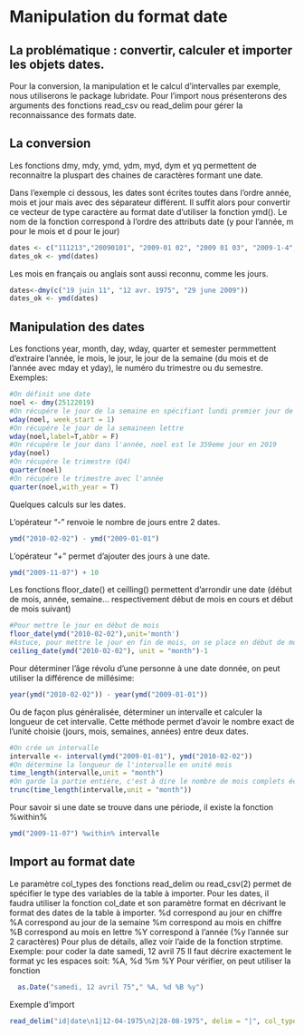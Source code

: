 # Manipulation du format date
## La problématique : convertir, calculer et importer les objets dates.

Pour la conversion, la manipulation et le calcul d'intervalles par exemple, nous utiliserons le package lubridate. 
Pour l'import nous présenterons des arguments des fonctions read_csv ou read_delim pour gérer la reconnaissance des formats date.

## La conversion
Les fonctions dmy, mdy, ymd, ydm, myd, dym et yq permettent de reconnaitre la pluspart des chaines de caractères formant une date.

Dans l'exemple ci dessous, les dates sont écrites toutes dans l'ordre année, mois et jour mais avec des séparateur différent. Il suffit alors pour convertir ce vecteur de type caractère au format date d'utiliser la fonction ymd(). Le nom de la fonction correspond à l'ordre des attributs date (y pour l'année, m pour le mois et d pour le jour)

```r
dates <- c("111213","20090101", "2009-01 02", "2009 01 03", "2009-1-4","2009-1, 5", "Naissance le 2009 1 6", "200901 !!! 07")
dates_ok <- ymd(dates)
```

Les mois en français ou anglais sont aussi reconnu, comme les jours.
```r
dates<-dmy(c("19 juin 11", "12 avr. 1975", "29 june 2009"))
dates_ok <- ymd(dates)
```

## Manipulation des dates
Les fonctions year, month, day, wday, quarter et semester permmettent d'extraire l'année, le mois, le jour, le jour de la semaine (du mois et de l'année avec mday et yday), le numéro du trimestre ou du semestre.
Exemples:
```r
#On définit une date
noel <- dmy(25122019)
#On récupére le jour de la semaine en spécifiant lundi premier jour de la semaine (c'est dimanche par défaut).
wday(noel, week_start = 1)
#On récupére le jour de la semaineen lettre
wday(noel,label=T,abbr = F)
#On récupére le jour dans l'année, noel est le 359eme jour en 2019 
yday(noel)
#On récupére le trimestre (Q4)
quarter(noel)
#On récupére le trimestre avec l'année
quarter(noel,with_year = T)
```

Quelques calculs sur les dates.

L'opérateur "-" renvoie le nombre de jours entre 2 dates. 
```r
ymd("2010-02-02") - ymd("2009-01-01")
```

L'opérateur "+" permet d'ajouter des jours à une date.
```r
ymd("2009-11-07") + 10
```

Les fonctions floor_date() et ceilling() permettent d'arrondir une date (début de mois, année, semaine... respectivement début de mois en cours et début de mois suivant)
```r
#Pour mettre le jour en début de mois
floor_date(ymd("2010-02-02"),unit='month')
#Astuce, pour mettre le jour en fin de mois, on se place en début de mois suivant et on enlève un jour.
ceiling_date(ymd("2010-02-02"), unit = "month")-1 
```

Pour déterminer l'âge révolu d'une personne à une date donnée, on peut utiliser la différence de millésime:
```r
year(ymd("2010-02-02")) - year(ymd("2009-01-01"))
```
  Ou de façon plus généralisée, déterminer un intervalle et calculer la longueur de cet intervalle. Cette méthode permet d'avoir le nombre exact de l'unité choisie (jours, mois, semaines, années) entre deux dates.
```r
#On crée un intervalle
intervalle <- interval(ymd("2009-01-01"), ymd("2010-02-02"))
#On détermine la longueur de l'intervalle en unité mois
time_length(intervalle,unit = "month")
#On garde la partie entière, c'est à dire le nombre de mois complets écoulés entre les 2 dates.
trunc(time_length(intervalle,unit = "month"))
```
Pour savoir si une date se trouve dans une période, il existe la fonction %within%
```r
ymd("2009-11-07") %within% intervalle
```

## Import au format date
Le paramètre col_types des fonctions read_delim ou read_csv(2) permet de spécifier le type des variables de la table à importer. Pour les dates, il faudra utiliser la fonction col_date et son paramètre format en décrivant le format des dates de la table à importer.
%d correspond au jour en chiffre
%A correspond au jour de la semaine
%m correspond au mois en chiffre
%B correspond au mois en lettre
%Y correspond à l'année (%y l'année sur 2 caractères)
Pour plus de détails, allez voir l'aide de la fonction strptime.
Exemple: pour coder la date samedi, 12 avril 75
Il faut décrire exactement le format yc les espaces soit:
  %A, %d %m %Y
Pour vérifier, on peut utiliser la fonction 
```r
  as.Date("samedi, 12 avril 75"," %A, %d %B %y")  
```

Exemple d'import
```r
read_delim("id|date\n1|12-04-1975\n2|28-08-1975", delim = "|", col_types = list(col_integer(), col_date(format = "%d-%m-%Y")))
```


